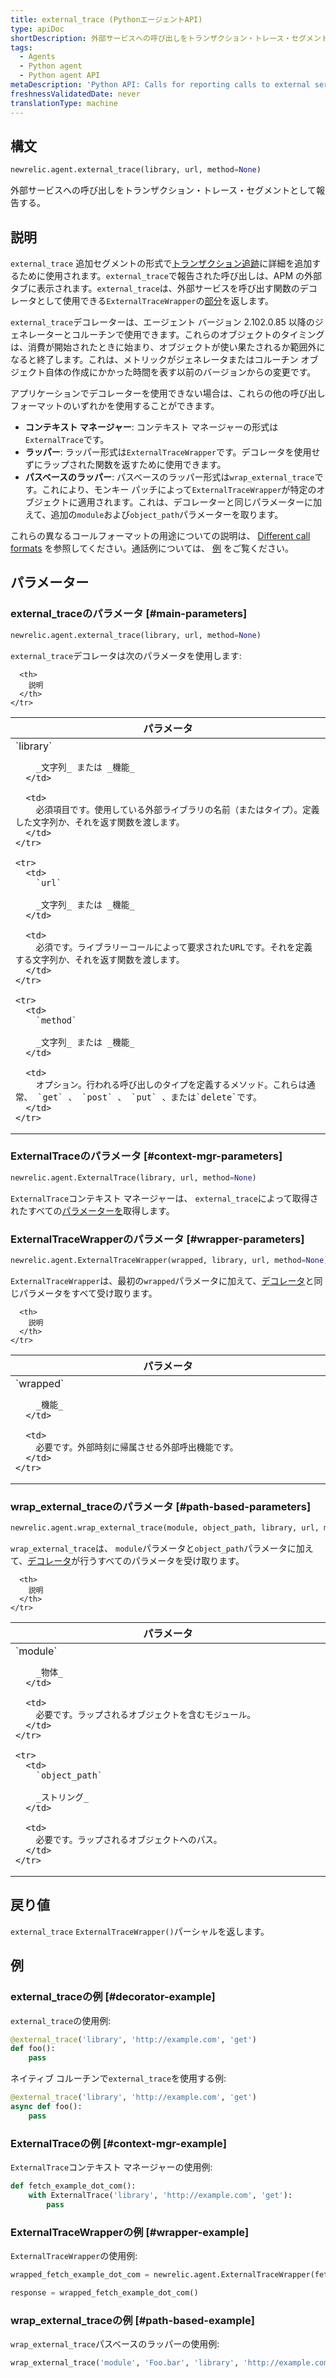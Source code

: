 ```yaml
---
title: external_trace (PythonエージェントAPI)
type: apiDoc
shortDescription: 外部サービスへの呼び出しをトランザクション・トレース・セグメントとして報告する。
tags:
  - Agents
  - Python agent
  - Python agent API
metaDescription: 'Python API: Calls for reporting calls to external services as transaction trace segments.'
freshnessValidatedDate: never
translationType: machine
---
```


## 構文

```py
newrelic.agent.external_trace(library, url, method=None)
```

外部サービスへの呼び出しをトランザクション・トレース・セグメントとして報告する。

## 説明

`external_trace` 追加セグメントの形式で[トランザクション追跡](/docs/accounts-partnerships/education/getting-started-new-relic/glossary#transaction-trace)に詳細を追加するために使用されます。`external_trace`で報告された呼び出しは、APM の外部タブに表示されます。`external_trace`は、外部サービスを呼び出す関数のデコレータとして使用できる`ExternalTraceWrapper`の[部分](https://docs.python.org/3.7/library/functools.html#functools.partial)を返します。

`external_trace`デコレーターは、エージェント バージョン 2.102.0.85 以降のジェネレーターとコルーチンで使用できます。これらのオブジェクトのタイミングは、消費が開始されたときに始まり、オブジェクトが使い果たされるか範囲外になると終了します。これは、メトリックがジェネレータまたはコルーチン オブジェクト自体の作成にかかった時間を表す以前のバージョンからの変更です。

アプリケーションでデコレーターを使用できない場合は、これらの他の呼び出しフォーマットのいずれかを使用することができます。

* **コンテキスト マネージャー**: コンテキスト マネージャーの形式は`ExternalTrace`です。
* **ラッパー**: ラッパー形式は`ExternalTraceWrapper`です。デコレータを使用せずにラップされた関数を返すために使用できます。
* **パスベースのラッパー**: パスベースのラッパー形式は`wrap_external_trace`です。これにより、モンキー パッチによって`ExternalTraceWrapper`が特定のオブジェクトに適用されます。これは、デコレーターと同じパラメーターに加えて、追加の`module`および`object_path`パラメーターを取ります。

これらの異なるコールフォーマットの用途についての説明は、 [Different call formats](/docs/python-agent-api-different-call-forms) を参照してください。通話例については、 [例](#examples) をご覧ください。

## パラメーター

### external_traceのパラメータ [#main-parameters]

```py
newrelic.agent.external_trace(library, url, method=None)
```

`external_trace`デコレータは次のパラメータを使用します:

<table>
  <thead>
    <tr>
      <th width="25%">
        パラメータ
      </th>

      <th>
        説明
      </th>
    </tr>
  </thead>

  <tbody>
    <tr>
      <td>
        `library`

        _文字列_ または _機能_
      </td>

      <td>
        必須項目です。使用している外部ライブラリの名前（またはタイプ）。定義した文字列か、それを返す関数を渡します。
      </td>
    </tr>

    <tr>
      <td>
        `url`

        _文字列_ または _機能_
      </td>

      <td>
        必須です。ライブラリーコールによって要求されたURLです。それを定義する文字列か、それを返す関数を渡します。
      </td>
    </tr>

    <tr>
      <td>
        `method`

        _文字列_ または _機能_
      </td>

      <td>
        オプション。行われる呼び出しのタイプを定義するメソッド。これらは通常、 `get` 、 `post` 、 `put` 、または`delete`です。
      </td>
    </tr>
  </tbody>
</table>

### ExternalTraceのパラメータ [#context-mgr-parameters]

```py
newrelic.agent.ExternalTrace(library, url, method=None)
```

`ExternalTrace`コンテキスト マネージャーは、 `external_trace`によって取得されたすべての[パラメーターを](#main-parameters)取得します。

### ExternalTraceWrapperのパラメータ [#wrapper-parameters]

```py
newrelic.agent.ExternalTraceWrapper(wrapped, library, url, method=None)
```

`ExternalTraceWrapper`は、最初の`wrapped`パラメータに加えて、[デコレータ](#main-parameters)と同じパラメータをすべて受け取ります。

<table>
  <thead>
    <tr>
      <th width="25%">
        パラメータ
      </th>

      <th>
        説明
      </th>
    </tr>
  </thead>

  <tbody>
    <tr>
      <td>
        `wrapped`

        _機能_
      </td>

      <td>
        必要です。外部時刻に帰属させる外部呼出機能です。
      </td>
    </tr>
  </tbody>
</table>

### wrap_external_traceのパラメータ [#path-based-parameters]

```py
newrelic.agent.wrap_external_trace(module, object_path, library, url, method=None)
```

`wrap_external_trace`は、 `module`パラメータと`object_path`パラメータに加えて、[デコレータ](#main-parameters)が行うすべてのパラメータを受け取ります。

<table>
  <thead>
    <tr>
      <th width="25%">
        パラメータ
      </th>

      <th>
        説明
      </th>
    </tr>
  </thead>

  <tbody>
    <tr>
      <td>
        `module`

        _物体_
      </td>

      <td>
        必要です。ラップされるオブジェクトを含むモジュール。
      </td>
    </tr>

    <tr>
      <td>
        `object_path`

        _ストリング_
      </td>

      <td>
        必要です。ラップされるオブジェクトへのパス。
      </td>
    </tr>
  </tbody>
</table>

## 戻り値

`external_trace` `ExternalTraceWrapper()`パーシャルを返します。

## 例

### external_traceの例 [#decorator-example]

`external_trace`の使用例:

```py
@external_trace('library', 'http://example.com', 'get')
def foo():
    pass
```

ネイティブ コルーチンで`external_trace`を使用する例:

```py
@external_trace('library', 'http://example.com', 'get')
async def foo():
    pass
```

### ExternalTraceの例 [#context-mgr-example]

`ExternalTrace`コンテキスト マネージャーの使用例:

```py
def fetch_example_dot_com():
    with ExternalTrace('library', 'http://example.com', 'get'):
        pass
```

### ExternalTraceWrapperの例 [#wrapper-example]

`ExternalTraceWrapper`の使用例:

```py
wrapped_fetch_example_dot_com = newrelic.agent.ExternalTraceWrapper(fetch_example_dot_com, 'library', 'http://example.com', 'get')

response = wrapped_fetch_example_dot_com()
```

### wrap_external_traceの例 [#path-based-example]

`wrap_external_trace`パスベースのラッパーの使用例:

```py
wrap_external_trace('module', 'Foo.bar', 'library', 'http://example.com', 'get')
```